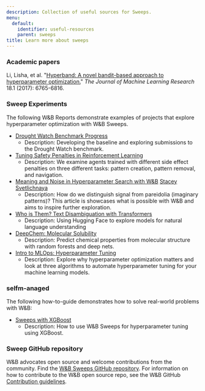 ---
description: Collection of useful sources for Sweeps.
menu:
  default:
    identifier: useful-resources
    parent: sweeps
title: Learn more about sweeps
---

### Academic papers

Li, Lisha, et al. "[Hyperband: A novel bandit-based approach to hyperparameter optimization.](https://arxiv.org/pdf/1603.06560.pdf)" _The   Journal of Machine Learning Research_ 18.1 (2017): 6765-6816.

### Sweep Experiments

The following W&B Reports demonstrate examples of projects that explore hyperparameter optimization with W&B Sweeps.

* [Drought Watch Benchmark Progress](https://wandb.ai/stacey/droughtwatch/reports/Drought-Watch-Benchmark-Progress--Vmlldzo3ODQ3OQ)
  * Description: Developing the baseline and exploring submissions to the Drought Watch benchmark.
* [Tuning Safety Penalties in Reinforcement Learning](https://wandb.ai/safelife/benchmark-sweeps/reports/Tuning-Safety-Penalties-in-Reinforcement-Learning---VmlldzoyNjQyODM)
  * Description: We examine agents trained with different side effect penalties on three different tasks: pattern creation, pattern removal, and navigation.
* [Meaning and Noise in Hyperparameter Search with W&B](https://wandb.ai/stacey/pytorch_intro/reports/Meaning-and-Noise-in-Hyperparameter-Search--Vmlldzo0Mzk5MQ) [Stacey Svetlichnaya](https://wandb.ai/stacey)
  * Description: How do we distinguish signal from pareidolia (imaginary patterns)? This article is showcases what is possible with W&B and aims to inspire further exploration.
* [Who is Them? Text Disambiguation with Transformers](https://wandb.ai/stacey/winograd/reports/Who-is-Them-Text-Disambiguation-with-Transformers--VmlldzoxMDU1NTc)
  * Description: Using Hugging Face to explore models for natural language understanding
* [DeepChem: Molecular Solubility](https://wandb.ai/stacey/deepchem_molsol/reports/DeepChem-Molecular-Solubility--VmlldzoxMjQxMjM)
  * Description: Predict chemical properties from molecular structure with random forests and deep nets.
* [Intro to MLOps: Hyperparameter Tuning](https://wandb.ai/iamleonie/Intro-to-MLOps/reports/Intro-to-MLOps-Hyperparameter-Tuning--VmlldzozMTg2OTk3)
  * Description: Explore why hyperparameter optimization matters and look at three algorithms to automate hyperparameter tuning for your machine learning models.

### selfm-anaged

The following how-to-guide demonstrates how to solve real-world problems with W&B:

* [Sweeps with XGBoost ](https://github.com/wandb/examples/blob/master/examples/wandb-sweeps/sweeps-xgboost/xgboost_tune.py)
  * Description: How to use W&B Sweeps for hyperparameter tuning using XGBoost.

### Sweep GitHub repository

W&B advocates open source and welcome contributions from the community. Find the [W&B Sweeps GitHub repository](https://github.com/wandb/sweeps). For information on how to contribute to the W&B open source repo, see the W&B GitHub [Contribution guidelines](https://github.com/wandb/wandb/blob/master/CONTRIBUTING).